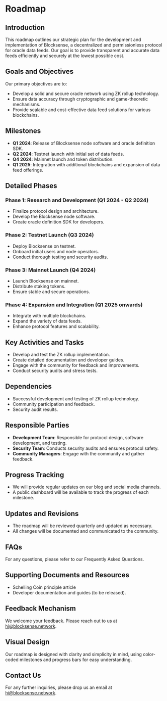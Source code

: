 
# Roadmap

## Introduction
This roadmap outlines our strategic plan for the development and implementation of Blocksense, a decentralized and permissionless protocol for oracle data feeds. Our goal is to provide transparent and accurate data feeds efficiently and securely at the lowest possible cost.

## Goals and Objectives
Our primary objectives are to:
- Develop a solid and secure oracle network using ZK rollup technology.
- Ensure data accuracy through cryptographic and game-theoretic mechanisms.
- Provide scalable and cost-effective data feed solutions for various blockchains.

## Milestones
- **Q1 2024**: Release of Blocksense node software and oracle definition SDK.
- **Q2 2024**: Testnet launch with initial set of data feeds.
- **Q4 2024**: Mainnet launch and token distribution.
- **Q1 2025**: Integration with additional blockchains and expansion of data feed offerings.

<RoadMap/>

## Detailed Phases
### Phase 1: Research and Development (Q1 2024 - Q2 2024)
- Finalize protocol design and architecture.
- Develop the Blocksense node software.
- Create oracle definition SDK for developers.

### Phase 2: Testnet Launch (Q3 2024)
- Deploy Blocksense on testnet.
- Onboard initial users and node operators.
- Conduct thorough testing and security audits.

### Phase 3: Mainnet Launch (Q4 2024)
- Launch Blocksense on mainnet.
- Distribute staking tokens.
- Ensure stable and secure operations.

### Phase 4: Expansion and Integration (Q1 2025 onwards)
- Integrate with multiple blockchains.
- Expand the variety of data feeds.
- Enhance protocol features and scalability.

## Key Activities and Tasks
- Develop and test the ZK rollup implementation.
- Create detailed documentation and developer guides.
- Engage with the community for feedback and improvements.
- Conduct security audits and stress tests.

## Dependencies
- Successful development and testing of ZK rollup technology.
- Community participation and feedback.
- Security audit results.

## Responsible Parties
- **Development Team**: Responsible for protocol design, software development, and testing.
- **Security Team**: Conducts security audits and ensures protocol safety.
- **Community Managers**: Engage with the community and gather feedback.

## Progress Tracking
- We will provide regular updates on our blog and social media channels.
- A public dashboard will be available to track the progress of each milestone.

## Updates and Revisions
- The roadmap will be reviewed quarterly and updated as necessary.
- All changes will be documented and communicated to the community.

## FAQs
For any questions, please refer to our Frequently Asked Questions.

## Supporting Documents and Resources
- Schelling Coin principle article
- Developer documentation and guides (to be released).

## Feedback Mechanism
We welcome your feedback. Please reach out to us at [hi@blocksense.network](mailto:hi@blocksense.network).

## Visual Design
Our roadmap is designed with clarity and simplicity in mind, using color-coded milestones and progress bars for easy understanding.

## Contact Us
For any further inquiries, please drop us an email at [hi@blocksense.network](mailto:hi@blocksense.network).
